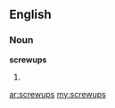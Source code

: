 ==English==

===Noun===
'''screwups'''

# {{plural of|[[screwup]]}}

[[ar:screwups]]
[[my:screwups]]